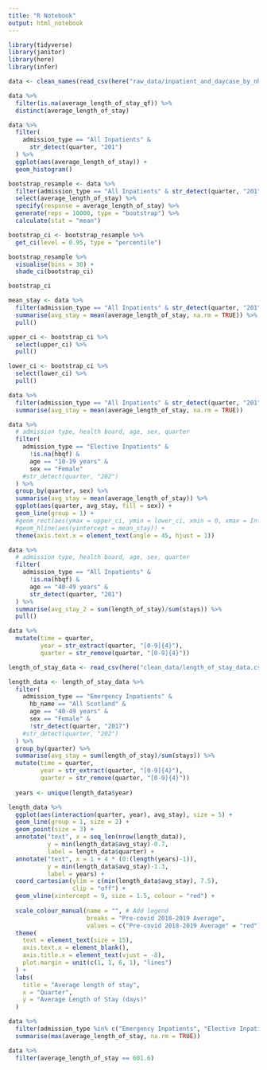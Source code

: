 ```yaml
---
title: "R Notebook"
output: html_notebook
---
```


```r
library(tidyverse)
library(janitor)
library(here)
library(infer)

data <- clean_names(read_csv(here("raw_data/inpatient_and_daycase_by_nhs_board_of_treatment_age_and_sex.csv")))
```
```r
data %>% 
  filter(is.na(average_length_of_stay_qf)) %>% 
  distinct(average_length_of_stay)
```

```r
data %>% 
  filter(
    admission_type == "All Inpatients" & 
      str_detect(quarter, "201")
  ) %>% 
  ggplot(aes(average_length_of_stay)) +
  geom_histogram()
```

```r
bootstrap_resample <- data %>% 
  filter(admission_type == "All Inpatients" & str_detect(quarter, "201")) %>% 
  select(average_length_of_stay) %>% 
  specify(response = average_length_of_stay) %>% 
  generate(reps = 10000, type = "bootstrap") %>% 
  calculate(stat = "mean")

bootstrap_ci <- bootstrap_resample %>% 
  get_ci(level = 0.95, type = "percentile")

bootstrap_resample %>% 
  visualise(bins = 30) +
  shade_ci(bootstrap_ci)

bootstrap_ci

```
```r
mean_stay <- data %>% 
  filter(admission_type == "All Inpatients" & str_detect(quarter, "201")) %>% 
  summarise(avg_stay = mean(average_length_of_stay, na.rm = TRUE)) %>% 
  pull()

upper_ci <- bootstrap_ci %>% 
  select(upper_ci) %>% 
  pull()

lower_ci <- bootstrap_ci %>% 
  select(lower_ci) %>% 
  pull()
```



```r
data %>% 
  filter(admission_type == "All Inpatients" & str_detect(quarter, "201")) %>% 
  summarise(avg_stay = mean(average_length_of_stay, na.rm = TRUE))
```

```r
data %>% 
  # admission type, health board, age, sex, quarter
  filter(
    admission_type == "Elective Inpatients" & 
      !is.na(hbqf) & 
      age == "10-19 years" &
      sex == "Female"
    #str_detect(quarter, "202")
  ) %>% 
  group_by(quarter, sex) %>% 
  summarise(avg_stay = mean(average_length_of_stay)) %>% 
  ggplot(aes(quarter, avg_stay, fill = sex)) +
  geom_line(group = 1) +
  #geom_rect(aes(ymax = upper_ci, ymin = lower_ci, xmin = 0, xmax = Inf), fill = "red", alpha = 0.2) +
  #geom_hline(aes(yintercept = mean_stay)) +  
  theme(axis.text.x = element_text(angle = 45, hjust = 1))
```

```r
data %>% 
  # admission type, health board, age, sex, quarter
  filter(
    admission_type == "All Inpatients" & 
      !is.na(hbqf) &
      age == "40-49 years" &
      str_detect(quarter, "201")
  ) %>% 
  summarise(avg_stay_2 = sum(length_of_stay)/sum(stays)) %>% 
  pull()
```


```r
data %>% 
  mutate(time = quarter,
         year = str_extract(quarter, "[0-9]{4}"),
         quarter = str_remove(quarter, "[0-9]{4}"))

```


```r
length_of_stay_data <- read_csv(here("clean_data/length_of_stay_data.csv"))
```

```r
length_data <- length_of_stay_data %>% 
  filter(
    admission_type == "Emergency Inpatients" &  
      hb_name == "All Scotland" & 
      age == "40-49 years" &
      sex == "Female" &
      !str_detect(quarter, "2017")
    #str_detect(quarter, "202")
  ) %>% 
  group_by(quarter) %>% 
  summarise(avg_stay = sum(length_of_stay)/sum(stays)) %>% 
  mutate(time = quarter,
         year = str_extract(quarter, "[0-9]{4}"),
         quarter = str_remove(quarter, "[0-9]{4}"))
  
  years <- unique(length_data$year)
```

```r
length_data %>% 
  ggplot(aes(interaction(quarter, year), avg_stay), size = 5) +
  geom_line(group = 1, size = 2) +
  geom_point(size = 3) +
  annotate("text", x = seq_len(nrow(length_data)),
           y = min(length_data$avg_stay)-0.7,
           label = length_data$quarter) +
  annotate("text", x = 1 + 4 * (0:(length(years)-1)),
           y = min(length_data$avg_stay)-1.3,
           label = years) +
  coord_cartesian(ylim = c(min(length_data$avg_stay), 7.5),
                  clip = "off") +
  geom_vline(xintercept = 9, size = 1.5, colour = "red") +
  
  scale_colour_manual(name = "", # Add legend
                      breaks = "Pre-covid 2018-2019 Average",
                      values = c("Pre-covid 2018-2019 Average" = "red")) +
  theme(
    text = element_text(size = 15),
    axis.text.x = element_blank(),
    axis.title.x = element_text(vjust = -8),
    plot.margin = unit(c(1, 1, 6, 1), "lines")
  ) +
  labs(
    title = "Average length of stay",
    x = "Quarter",
    y = "Average Length of Stay (days)"
  )
```

```r
data %>% 
  filter(admission_type %in% c("Emergency Inpatients", "Elective Inpatients", "All Inpatients")) %>% 
  summarise(max(average_length_of_stay, na.rm = TRUE))
```
```r
data %>% 
  filter(average_length_of_stay == 601.6)
```


